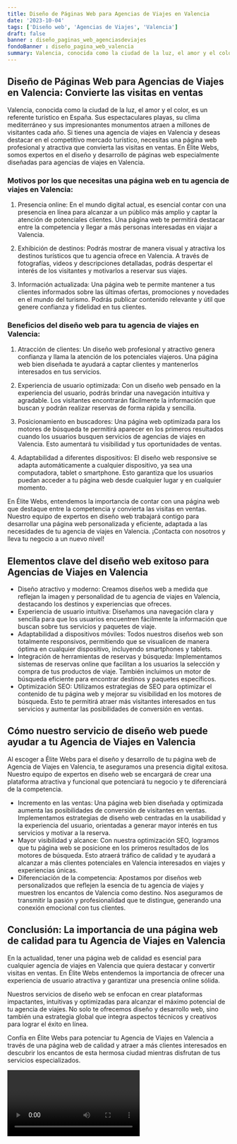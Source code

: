```yaml
---
title: Diseño de Páginas Web para Agencias de Viajes en Valencia
date: '2023-10-04'
tags: ['Diseño web', 'Agencias de Viajes', 'Valencia']
draft: false
banner : diseño_paginas_web_agenciasdeviajes
fondoBanner : diseño_pagina_web_valencia
summary: Valencia, conocida como la ciudad de la luz, el amor y el color, es un referente turístico en España. Sus espectaculares playas, su clima mediterráneo y sus impresionantes monumentos atraen a millones de visitantes cada año. Si tienes una agencia de viajes en Valencia y deseas destacar en el competitivo mercado turístico, necesitas una página web profesional y atractiva que convierta las visitas en ventas. En Élite Webs, somos expertos en el diseño y desarrollo de páginas web especialmente diseñadas para agencias de viajes en Valencia.
---
```


## Diseño de Páginas Web para Agencias de Viajes en Valencia: Convierte las visitas en ventas

Valencia, conocida como la ciudad de la luz, el amor y el color, es un referente turístico en España. Sus espectaculares playas, su clima mediterráneo y sus impresionantes monumentos atraen a millones de visitantes cada año. Si tienes una agencia de viajes en Valencia y deseas destacar en el competitivo mercado turístico, necesitas una página web profesional y atractiva que convierta las visitas en ventas. En Élite Webs, somos expertos en el diseño y desarrollo de páginas web especialmente diseñadas para agencias de viajes en Valencia.

### Motivos por los que necesitas una página web en tu agencia de viajes en Valencia:

1. Presencia online: En el mundo digital actual, es esencial contar con una presencia en línea para alcanzar a un público más amplio y captar la atención de potenciales clientes. Una página web te permitirá destacar entre la competencia y llegar a más personas interesadas en viajar a Valencia.

2. Exhibición de destinos: Podrás mostrar de manera visual y atractiva los destinos turísticos que tu agencia ofrece en Valencia. A través de fotografías, videos y descripciones detalladas, podrás despertar el interés de los visitantes y motivarlos a reservar sus viajes.

3. Información actualizada: Una página web te permite mantener a tus clientes informados sobre las últimas ofertas, promociones y novedades en el mundo del turismo. Podrás publicar contenido relevante y útil que genere confianza y fidelidad en tus clientes.

### Beneficios del diseño web para tu agencia de viajes en Valencia:

1. Atracción de clientes: Un diseño web profesional y atractivo genera confianza y llama la atención de los potenciales viajeros. Una página web bien diseñada te ayudará a captar clientes y mantenerlos interesados en tus servicios.

2. Experiencia de usuario optimizada: Con un diseño web pensado en la experiencia del usuario, podrás brindar una navegación intuitiva y agradable. Los visitantes encontrarán fácilmente la información que buscan y podrán realizar reservas de forma rápida y sencilla.

3. Posicionamiento en buscadores: Una página web optimizada para los motores de búsqueda te permitirá aparecer en los primeros resultados cuando los usuarios busquen servicios de agencias de viajes en Valencia. Esto aumentará tu visibilidad y tus oportunidades de ventas.

4. Adaptabilidad a diferentes dispositivos: El diseño web responsive se adapta automáticamente a cualquier dispositivo, ya sea una computadora, tablet o smartphone. Esto garantiza que los usuarios puedan acceder a tu página web desde cualquier lugar y en cualquier momento.

En Élite Webs, entendemos la importancia de contar con una página web que destaque entre la competencia y convierta las visitas en ventas. Nuestro equipo de expertos en diseño web trabajará contigo para desarrollar una página web personalizada y eficiente, adaptada a las necesidades de tu agencia de viajes en Valencia. ¡Contacta con nosotros y lleva tu negocio a un nuevo nivel!

<GifSeo />

<Cta />

## Elementos clave del diseño web exitoso para Agencias de Viajes en Valencia

- Diseño atractivo y moderno: Creamos diseños web a medida que reflejan la imagen y personalidad de tu agencia de viajes en Valencia, destacando los destinos y experiencias que ofreces.
- Experiencia de usuario intuitiva: Diseñamos una navegación clara y sencilla para que los usuarios encuentren fácilmente la información que buscan sobre tus servicios y paquetes de viaje.
- Adaptabilidad a dispositivos móviles: Todos nuestros diseños web son totalmente responsivos, permitiendo que se visualicen de manera óptima en cualquier dispositivo, incluyendo smartphones y tablets.
- Integración de herramientas de reservas y búsqueda: Implementamos sistemas de reservas online que facilitan a los usuarios la selección y compra de tus productos de viaje. También incluimos un motor de búsqueda eficiente para encontrar destinos y paquetes específicos.
- Optimización SEO: Utilizamos estrategias de SEO para optimizar el contenido de tu página web y mejorar su visibilidad en los motores de búsqueda. Esto te permitirá atraer más visitantes interesados en tus servicios y aumentar las posibilidades de conversión en ventas.

## Cómo nuestro servicio de diseño web puede ayudar a tu Agencia de Viajes en Valencia

Al escoger a Élite Webs para el diseño y desarrollo de tu página web de Agencia de Viajes en Valencia, te aseguramos una presencia digital exitosa. Nuestro equipo de expertos en diseño web se encargará de crear una plataforma atractiva y funcional que potenciará tu negocio y te diferenciará de la competencia.

- Incremento en las ventas: Una página web bien diseñada y optimizada aumenta las posibilidades de conversión de visitantes en ventas. Implementamos estrategias de diseño web centradas en la usabilidad y la experiencia del usuario, orientadas a generar mayor interés en tus servicios y motivar a la reserva.
- Mayor visibilidad y alcance: Con nuestra optimización SEO, logramos que tu página web se posicione en los primeros resultados de los motores de búsqueda. Esto atraerá tráfico de calidad y te ayudará a alcanzar a más clientes potenciales en Valencia interesados en viajes y experiencias únicas.
- Diferenciación de la competencia: Apostamos por diseños web personalizados que reflejen la esencia de tu agencia de viajes y muestren los encantos de Valencia como destino. Nos aseguramos de transmitir la pasión y profesionalidad que te distingue, generando una conexión emocional con tus clientes.

## Conclusión: La importancia de una página web de calidad para tu Agencia de Viajes en Valencia

En la actualidad, tener una página web de calidad es esencial para cualquier agencia de viajes en Valencia que quiera destacar y convertir visitas en ventas. En Élite Webs entendemos la importancia de ofrecer una experiencia de usuario atractiva y garantizar una presencia online sólida.

Nuestros servicios de diseño web se enfocan en crear plataformas impactantes, intuitivas y optimizadas para alcanzar el máximo potencial de tu agencia de viajes. No solo te ofrecemos diseño y desarrollo web, sino también una estrategia global que integra aspectos técnicos y creativos para lograr el éxito en línea.

Confía en Élite Webs para potenciar tu Agencia de Viajes en Valencia a través de una página web de calidad y atraer a más clientes interesados en descubrir los encantos de esta hermosa ciudad mientras disfrutan de tus servicios especializados.

<Video />

<CtaBot job='Agencias de Viajes' city='Valencia'/>

<Gmaps query='Valencia+españa+maps' />